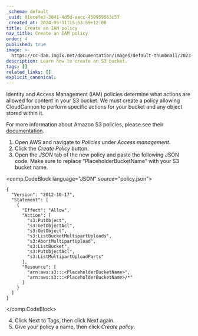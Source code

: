 ```yaml
---
_schema: default
_uuid: 01ecefe3-3841-4d5d-aacc-450959563c57
_created_at: 2024-05-31T15:53:59+12:00
title: Create an IAM policy
nav_title: Create an IAM policy
order: 4
published: true
image: >-
  https://cc-dam.imgix.net/documentation/images/default-thumbnail/2023-Q4/CloudCannon-Documentation-Thumbnail.png
description: Learn how to create an S3 bucket.
tags: []
related_links: []
explicit_canonical:
---
```

Identity and Access Management (IAM) policies determine what actions are allowed for content in your S3 bucket. We must create a policy allowing CloudCannon to perform specific actions for your bucket and any object stored within it.

For more information about Amazon S3 policies, please see their <a href="https://docs.aws.amazon.com/AmazonS3/latest/userguide/access-policy-language-overview.html" target="_blank" rel="noopener">documentation</a>.

1. Open AWS and navigate to *Policies* under *Access management*.
2. Click the *Create Policy* button.
3. Open the *JSON* tab of the new policy and paste the following JSON code. Make sure to replace “PlaceholderBucketName” with your S3 bucket name.

<comp.CodeBlock language="JSON" source="policy.json">
```
{
  "Version": "2012-10-17",
  "Statement": [
    {
      "Effect": "Allow",
      "Action": [
        "s3:PutObject",
        "s3:GetObjectAcl",
        "s3:GetObject",
        "s3:ListBucketMultipartUploads",
        "s3:AbortMultipartUpload",
        "s3:ListBucket",
        "s3:PutObjectAcl",
        "s3:ListMultipartUploadParts"
      ],
      "Resource": [
        "arn:aws:s3:::<PlaceholderBucketName>",
        "arn:aws:s3:::<PlaceholderBucketName>/*"
      ]
    }
  ]
}
```
</comp.CodeBlock>

4. Click Next to Tags, then click Next again.
5. Give your policy a name, then click *Create policy*.